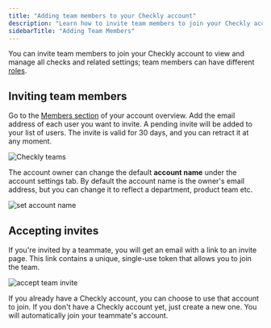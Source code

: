```yaml
---
title: "Adding team members to your Checkly account"
description: "Learn how to invite team members to join your Checkly account and manage team collaboration"
sidebarTitle: "Adding Team Members"
---
```


You can invite team members to join your Checkly account to view and manage all checks and related settings; team members can have different [roles](/docs/introduction/platform/admin/overview).

## Inviting team members

Go to the [Members section](https://app.checklyhq.com/settings/account/members) of your account overview. Add the email address of each user you want to invite. A pending invite will be added to your list of users. The invite is valid for 30 days, and you can retract it at any moment.

![Checkly teams](/docs/images/teams/team.png)

The account owner can change the default **account name** under the account settings tab. By default the account name is the owner's email address, but you can change it to reflect a department, product team etc.

![set account name](/docs/images/teams/account_name.png)

## Accepting invites

If you're invited by a teammate, you will get an email with a link to an invite page. This link contains a unique, single-use token that allows you to join the team.

![accept team invite](/docs/images/teams/mail.png)

If you already have a Checkly account, you can choose to use that account to join. If you don't have a Checkly account yet, just create a new one. You will automatically join your teammate's account.